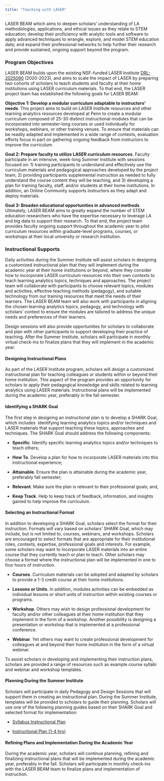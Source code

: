 ```yaml
---
title: "Teaching with LASER"
---
```


LASER BEAM which aims to deepen scholars’ understanding of LA methodologies, applications, and ethical issues as they relate to STEM education; develop their proficiency with analytic tools and software to apply advanced techniques to wrangle, explore, and model STEM education data; and expand their professional networks to help further their research and provide sustained, ongoing support beyond the program.

### Program Objectives

LASER BEAM builds upon the existing NSF-funded LASER Institute [DRL-2025090](https://www.nsf.gov/awardsearch/showAward?AWD_ID=2025090&HistoricalAwards=false) (2020-2023), and aims to scale the impact of LASER by preparing two cohorts of scholars to teach students and faculty at their home institutions using LASER curriculum materials. To that end, the LASER project team has established the following goals for LASER BEAM:

**Objective 1: Develop a modular curriculum adaptable to instructors’ needs**. This project aims to build on LASER Institute resources and other learning analytics resources developed at Penn to create a modular curriculum composed of 25-30 distinct instructional modules that can be incorporated into semester-long courses or used individually for workshops, webinars, or other training venues. To ensure that materials can be readily adapted and implemented in a wide range of contexts, evaluation efforts focus in part on gathering ongoing feedback from instructors to improve the curriculum.

**Goal 2: Prepare faculty to utilize LASER curriculum resources**. Faculty participate in an intensive, week-long Summer Institute with sessions focused on: 1) training participants to understand and effectively use the curriculum materials and pedagogical approaches developed by the project team; 2) providing participants supplemental instruction as needed to fully understand the course content they will be teaching, and 3) developing a plan for training faculty, staff, and/or students at their home institutions. In addition, an Online Community supports instructors as they adapt and deploy materials.

**Goal 3: Broaden educational opportunities in advanced methods**. Ultimately, LASER BEAM aims to greatly expand the number of STEM education researchers who have the expertise necessary to leverage LA and big data to support their research. To that end, the project team provides faculty ongoing support throughout the academic year to pilot curriculum resources within graduate-level programs, courses, or workshops at their local university or research institution.

### Instructional Supports

Daily activities during the Summer Institute will assist scholars in designing a customized instructional plan that they will implement during the academic year at their home institutions or beyond, where they consider how to incorporate LASER curriculum resources into their own contexts to teach learning analytics topics, techniques and approaches. The project team will collaborate with participants to choose relevant topics, modules and activities, effective teaching methods (pedagogy), and suitable technology from our training resources that meet the needs of their learners. The LASER BEAM team will also work with participants in aligning the chosen learning analytics topics, pedagogy, and technology with scholars’ context to ensure the modules are tailored to address the unique needs and preferences of their learners. 

Design sessions will also provide opportunities for scholars to collaborate and plan with other participants to support developing their practice of teaching. After the Summer Institute, scholars will participate in monthly virtual check-ins to finalize plans that they will implement in the academic year.   

#### **Designing Instructional Plans**

As part of the LASER Institute program, scholars will design a customized instructional plan for teaching colleagues or students within or beyond their home institution. This aspect of the program provides an opportunity for scholars to apply their pedagogical knowledge and skills related to learning analytics using LASER materials. Instructional plans will be implemented during the academic year, preferably in the fall semester. 

#### **Identifying a SHARK Goal**

The first step in designing an instructional plan is to develop a SHARK Goal, which includes  identifying learning analytics topics and/or techniques and LASER materials that support teaching these topics, approaches and techniques. The SHARK Goal should address the following components:

-   **Specific**. Identify specific learning analytics topics and/or techniques to teach others; 

-   **How To**. Develop a plan for how to incorporate LASER materials into this instructional experience;

-   **Attainable**. Ensure the plan is attainable during the academic year, preferably fall semester; 

-   **Relevant**. Make sure the plan is relevant to their professional goals; and,

-   **Keep Track**. Help to keep track of feedback, information, and insights gained to help improve the curriculum. 

#### **Selecting an Instructional Format**

In addition to developing a SHARK Goal, scholars select the format for their instruction. Formats will vary based on scholars’ SHARK Goal, which may include, but is not limited to, courses, webinars, and workshops. Scholars are encouraged to select formats that are appropriate for their institutional roles, contexts, expertise, professional goals and interests. For example, some scholars may want to incorporate LASER materials into an entire course that they currently teach or plan to teach. Other scholars may choose a format where the instructional plan will be implemented in one to four hours of instruction.

-   **Courses**. Curriculum materials can be adopted and adapted by scholars to provide a 1-3 credit course at their home institutions.

-   **Lessons or Units**. In addition, modules activities can be embedded as individual lessons or short units of instruction within existing courses or programs.

-   **Workshop**. Others may wish to design professional development for faculty and/or other colleagues at their home institution that they implement in the form of a workshop. Another possibility is designing a presentation or workshop that is implemented at a professional conference.

-   **Webinar**. Yet others may want to create professional development for colleagues at and beyond their home institution in the form of a virtual webinar.

To assist scholars in developing and implementing their instruction plans, scholars are provided a range of resources such as example course syllabi and webinar and workshop templates.

#### **Planning During the Summer Institute**

Scholars will participate in daily Pedagogy and Design Sessions that will support them in creating an instructional plan. During the Summer Institute, templates will be provided to scholars to guide their planning. Scholars will use one of the following planning guides based on their SHARK Goal and selected format for implementation:

-   [Syllabus Instructional Plan](https://docs.google.com/document/d/1q4RXARFeWG5xmgTQhZxwDlFwhqyOvjR9QcpKOG39Cq0/edit#heading=h.1vjy6yaqjtfe)

-   [Instructional Plan (1-4 hrs)](https://docs.google.com/document/d/1QKIHpjJsnriMnWlHLFV0GFCELXyTmwDkRF3MOSWK5cE/edit)

#### **Refining Plans and Implementation During the Academic Year**

During the academic year, scholars will continue planning, refining and finalizing instructional plans that will be implemented during the academic year, preferably in the fall. Scholars will participate in monthly check-ins with the LASER BEAM team to finalize plans and implementation of instruction.

\
